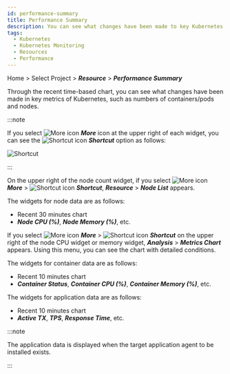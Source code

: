 ```yaml
---
id: performance-summary
title: Performance Summary
description: You can see what changes have been made to key Kubernetes metrics through the Performance Summary menu.
tags:
  - Kubernetes
  - Kubernetes Monitoring
  - Resources
  - Performance
---
```


Home > Select Project > **_Resource_** > **_Performance Summary_**

Through the recent time-based chart, you can see what changes have been made in key metrics of Kubernetes, such as numbers of containers/pods and nodes.

<ImgLang img='k8s-performance-summary.png' desc='Performance Summary' />

:::note 

If you select ![More icon](/img/ico-more.svg) **_More_** icon at the upper right of each widget, you can see the ![Shortcut icon](/img/ico-shortcut.svg) **_Shortcut_** option as follows:

![Shortcut](/img/k8s-performance-summary-shortcut.png)

:::

On the upper right of the node count widget, if you select ![More icon](/img/ico-more.svg) **_More_** > ![Shortcut icon](/img/ico-shortcut.svg) **_Shortcut_**, **_Resource_** > **_Node List_** appears. 

The widgets for node data are as follows:

-   Recent 30 minutes chart
-   **_Node CPU (%)_**, **_Node Memory (%)_**, etc.

If you select ![More icon](/img/ico-more.svg) **_More_** > ![Shortcut icon](/img/ico-shortcut.svg) **_Shortcut_** on the upper right of the node CPU widget or memory widget, **_Analysis_** > **_Metrics Chart_** appears. Using this menu, you can see the chart with detailed conditions.

The widgets for container data are as follows:

-   Recent 10 minutes chart
-   **_Container Status_**, **_Container CPU (%)_**, **_Container Memory (%)_**, etc.

The widgets for application data are as follows:

-   Recent 10 minutes chart
-   **_Active TX_**, **_TPS_**, **_Response Time_**, etc.

:::note

The application data is displayed when the target application agent to be installed exists.

:::

<!-- 

106 대비 차트 이미지 교체 
추가 기술 및 현행화 필요

-->
